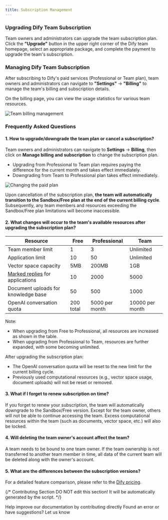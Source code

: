 ```yaml
---
title: Subscription Management
---
```



### Upgrading Dify Team Subscription

Team owners and administrators can upgrade the team subscription plan. Click the **"Upgrade"** button in the upper right corner of the Dify team homepage, select an appropriate package, and complete the payment to upgrade the team's subscription.

### Managing Dify Team Subscription

After subscribing to Dify's paid services (Professional or Team plan), team owners and administrators can navigate to **"Settings"** → **"Billing"** to manage the team's billing and subscription details.

On the billing page, you can view the usage statistics for various team resources.

![Team billing management](https://assets-docs.dify.ai/dify-enterprise-mintlify/en/guides/management/07eb0d03a33e2e01df44dbf3cf241f14.png)

### Frequently Asked Questions

#### 1. How to upgrade/downgrade the team plan or cancel a subscription?

Team owners and administrators can navigate to **Settings** → **Billing**, then click on **Manage billing and subscription** to change the subscription plan.

* Upgrading from Professional to Team plan requires paying the difference for the current month and takes effect immediately.
* Downgrading from Team to Professional plan takes effect immediately.

![Changing the paid plan](https://assets-docs.dify.ai/dify-enterprise-mintlify/en/guides/management/c572ba8806b41eb6564fc658d3d8124b.jpeg)

Upon cancellation of the subscription plan, **the team will automatically transition to the Sandbox/Free plan at the end of the current billing cycle**. Subsequently, any team members and resources exceeding the Sandbox/Free plan limitations will become inaccessible.

#### 2. What changes will occur to the team's available resources after upgrading the subscription plan?

<table>
  <thead>
    <tr>
      <th>Resource</th>
      <th>Free</th>
      <th>Professional</th>
      <th>Team</th>
    </tr>
  </thead>
  <tbody>
    <tr>
      <td>Team member limit</td>
      <td>1</td>
      <td>3</td>
      <td>Unlimited</td>
    </tr>
    <tr>
      <td>Application limit</td>
      <td>10</td>
      <td>50</td>
      <td>Unlimited</td>
    </tr>
    <tr>
      <td>Vector space capacity</td>
      <td>5MB</td>
      <td>200MB</td>
      <td>1GB</td>
    </tr>
    <tr>
      <td><a href="/en/guides/annotation/logs">Marked replies</a> for applications</td>
      <td>10</td>
      <td>2000</td>
      <td>5000</td>
    </tr>
    <tr>
      <td>Document uploads for knowledge base</td>
      <td>50</td>
      <td>500</td>
      <td>1000</td>
    </tr>
    <tr>
      <td>OpenAI conversation quota</td>
      <td>200 total</td>
      <td>5000 per month</td>
      <td>10000 per month</td>
    </tr>
  </tbody>
</table>
Note:

* When upgrading from Free to Professional, all resources are increased as shown in the table.
* When upgrading from Professional to Team, resources are further expanded, with some becoming unlimited.

After upgrading the subscription plan:

* The OpenAI conversation quota will be reset to the new limit for the current billing cycle.
* Previously used computational resources (e.g., vector space usage, document uploads) will not be reset or removed.

#### 3. What if I forget to renew subscription on time?

If you forget to renew your subscription, the team will automatically downgrade to the Sandbox/Free version. Except for the team owner, others will not be able to continue accessing the team. Excess computational resources within the team (such as documents, vector space, etc.) will also be locked.

#### 4. Will deleting the team owner's account affect the team?

A team needs to be bound to one team owner. If the team ownership is not transferred to another team member in time, all data of the current team will be deleted along with the owner's account.

#### 5. What are the differences between the subscription versions?

For a detailed feature comparison, please refer to the [Dify pricing](https://dify.ai/pricing).

{/*
Contributing Section
DO NOT edit this section!
It will be automatically generated by the script.
*/}

<CardGroup cols="2">
    <Card
        title="Edit this page"
        icon="pen-to-square"
        href="https://github.com/langgenius/dify-docs-mintlify/edit/main/en/guides/management/subscription-management.mdx"
    >
        Help improve our documentation by contributing directly
    </Card>
    <Card
        title="Report an issue"
        icon="github"
        href="https://github.com/langgenius/dify-docs-mintlify/issues/new?title=Documentation%20Issue%3A%20ription-managem&body=%23%23%20Issue%20Description%0A%3C%21--%20Please%20briefly%20describe%20the%20issue%20you%20found%20--%3E%0A%0A%23%23%20Page%20Link%0Ahttps%3A%2F%2Fgithub.com%2Flanggenius%2Fdify-docs-mintlify%2Fblob%2Fmain%2Fen/guides/management%2Fsubscription-management.mdx%0A%0A%23%23%20Suggested%20Changes%0A%3C%21--%20If%20you%20have%20specific%20suggestions%20for%20changes%2C%20please%20describe%20them%20here%20--%3E%0A%0A%3C%21--%20Thank%20you%20for%20helping%20improve%20our%20documentation%21%20--%3E"
    >
        Found an error or have suggestions? Let us know
    </Card>
</CardGroup>
